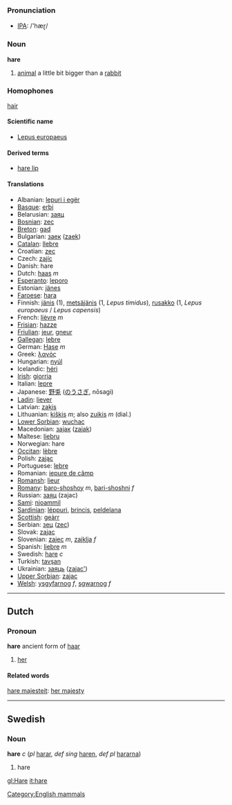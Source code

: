 === Pronunciation ===
*[[w:IPA|IPA]]: /'hæɽ/

=== Noun ===

'''hare'''

# [[animal]] a little bit bigger than a [[rabbit]]

=== Homophones ===

[[hair]]

====Scientific name====
*[[Lepus europaeus]]

====Derived terms====
*[[hare lip]]

==== Translations ====
*Albanian: [[lepuri i egër]]
*[[Basque]]: [[erbi]]
*Belarusian: [[заяц]]
*[[Bosnian]]: [[zec]]
*[[Breton]]: [[gad]]
*Bulgarian: [[заек]] ([[zaek]])
*[[Catalan]]: [[llebre]]
*Croatian: [[zec]]
*Czech: [[zajíc]]
*Danish: hare
*Dutch: [[haas]] ''m''
*[[Esperanto]]: [[leporo]]
*Estonian: [[jänes]]
*[[Faroese]]: [[hara]]
*Finnish: [[jänis]] (1), [[metsäjänis]] (1, ''Lepus timidus''), [[rusakko]] (1, ''Lepus europaeus'' / ''Lepus capensis'')
*French: [[lièvre]] ''m''
*[[Frisian]]: [[hazze]]
*[[Friulian]]: [[jeur]], [[gneur]]
*[[Gallegan]]: [[lebre]]
*German: [[Hase]] ''m''
*Greek: [[λαγός]]
*Hungarian: [[nyúl]]
*Icelandic: [[héri]]
*[[Irish]]: [[giorria]]
*Italian: [[lepre]]
*Japanese: [[野兎]] ([[のうさぎ]], nōsagi)
*[[Ladin]]: [[liever]]
*Latvian: [[zaķis]]
*Lithuanian: [[kiškis]] ''m''; also [[zuikis]] ''m'' (dial.)
*[[Lower Sorbian]]: [[wuchac]]
*Macedonian: [[заjак]] ([[zajak]])
*Maltese: [[liebru]]
*Norwegian: hare
*[[Occitan]]: [[lèbre]]
*Polish: [[zając]]
*Portuguese: [[lebre]]
*Romanian: [[iepure de câmp]]
*[[Romansh]]: [[lieur]]
*[[Romany]]: [[baro-shoshoy]] ''m'', [[bari-shoshni]] ''f''
*Russian: [[заяц]] (zajac)
*[[Sami]]: [[njoammil]]
*[[Sardinian]]: [[léppuri]], [[brincis]], [[peldelana]]
*[[Scottish]]: [[geàrr]]
*Serbian: [[зец]] ([[zec]])
*Slovak: [[zajac]]
*Slovenian: [[zajec]] ''m'', [[zajklja]] ''f''
*Spanish: [[liebre]] ''m''
*Swedish: [[hare#Swedish|hare]] ''c''
*Turkish: [[tavşan]]
*Ukrainian: [[заяць]] ([[zajac']])
*[[Upper Sorbian]]: [[zajac]]
*[[Welsh]]: [[ysgyfarnog]] ''f'', [[sgwarnog]] ''f''

----

==Dutch==
===Pronoun===
'''hare''' ancient form of [[haar]]

# [[her]]

====Related words====
[[hare majesteit]]: [[her majesty]]

----

==Swedish==
===Noun===
'''hare''' ''c'' (''pl'' [[harar]], ''def sing'' [[haren]], ''def pl'' [[hararna]])

#hare
[[Category:English mammals]]

[[gl:Hare]]
[[it:hare]]